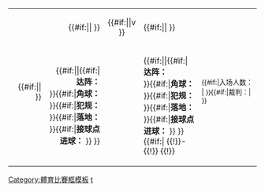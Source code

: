 {| cellspacing=0 style="width: {{{size|100%}}}; background-color: {{{bg|transparent}}}" class="vevent"
|- class="summary"
| width=15% valign=top align=right rowspan=3 | {{{date}}}<br />{{#if:{{{time|}}}|{{{time}}}| }}
! width=24% valign=top align=right class="vcard" | <span class="fn org">{{#if:{{{team1|}}}|{{{team1}}}|{{{home}}} }}</span>
! width=13% valign=top align=center           | {{#if:{{{score|}}}|{{{score}}}|v }}
! width=24% valign=top align=left class="vcard" | <span class="fn org">{{#if:{{{team2|}}}|{{{team2}}}|{{{away}}} }}</span>
| style="font-size: 85%" rowspan=2 valign=top | <span class="location">{{{stadium}}}</span><br />{{#if:{{{attendance|}}}|入场人数：{{{attendance}}}<br />| }}{{#if:{{{referee|}}}|裁判：<span class="attendee">{{{referee}}}</span>| }}
|- style=font-size:85%
| valign=top align=right  | {{#if:{{{homescore|}}}|{{{homescore}}}|{{#if:{{{try1|}}}|'''达阵：'''{{{try1}}}<br /> }}{{#if:{{{con1|}}}|'''角球：'''{{{con1}}}<br /> }}{{#if:{{{pen1|}}}|'''犯规：'''{{{pen1}}}<br /> }}{{#if:{{{drop1|}}}|'''落地：'''{{{drop1}}}<br /> }}{{#if:{{{gfm|}}}|'''接球点进球：'''{{{gfm}}} }} }}
| valign=top align=center | {{{report|}}}
| valign=top              | {{#if:{{{awayscore|}}}|{{{awayscore}}}|{{#if:{{{try2|}}}|'''达阵：'''{{{try2}}}<br /> }}{{#if:{{{con2|}}}|'''角球：'''{{{con2}}}<br /> }}{{#if:{{{pen2|}}}|'''犯规：'''{{{pen2}}}<br /> }}{{#if:{{{drop2|}}}|'''落地：'''{{{drop2}}}<br /> }}{{#if:{{{gfm2|}}}|'''接球点进球：'''{{{gfm2}}} }} }}
{{#if:{{{penaltyscore|}}}|
{{!}}-
{{!}} {{!}} &nbsp;
! align=center {{!}} [[点球大战#橄榄球|点球大战]]
{{!}} {{!}} &nbsp;
{{!}}- style=font-size:85%
{{!}} &nbsp;
{{!}} align=right valign=top {{!}} {{{penalties1}}}
! align=center valign=top {{!}} {{{penaltyscore}}}
{{!}} valign=top {{!}} {{{penalties2}}}
{{!}} &nbsp;
}}
|}<noinclude>{{documentation}}
[[Category:體育比賽框模板]]
[[Category:橄欖球|t]]
</noinclude>